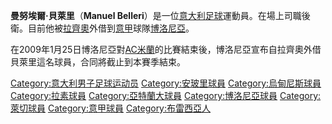 {{unreferenced|time=2009-07-10T08:30:01+00:00}}
{{Football player infobox
| playername         = 貝萊里<br />''Manuel Belleri''
| image              = Manuel Belleri Milan.jpg
| fullname           = Manuel Belleri
| nickname           = 
| dateofbirth        = {{birth date and age|1977|8|29}}
| cityofbirth        = [[布雷西亞|布雷西亞]]
| countryofbirth     =  [[File:Flag_of_Italy.svg|20px]] [[意大利|意大利]]
| height             = {{height|meters=1.75}}
| currentclub        = 
| clubnumber         = 
| position           = [[右後衛|右後衛]]
| youthyears         = 
| youthclubs         = 
| years              = 1993–1999<br>1999–2004<br>2004–2005<br>2005-2009<br>2007-2008<br>2009
| clubs              = [[卢梅扎内足球俱乐部|卢梅扎内]]<br>[[恩波利足球俱樂部|恩波利]]<br>[[烏迪內斯足球俱樂部|烏迪內斯]]<br>[[拉齊奧足球俱樂部|拉齊奧]]<br>→ [[亞特蘭大足球俱樂部|亞特蘭大]] (''外借'')<br>→ [[博洛尼亞足球俱樂部|博洛尼亞]] (''外借'')
| caps(goals)        = 106 (5)<br>156 (5)<br>{{0}}22 (0)<br>{{0}}38 (2)<br>{{0}}{{0}}20 (0)
| nationalyears      = 
| nationalteam       = 
| nationalcaps(goals)= 
| pcupdate           = 2007年6月11日
| ntupdate           = 
}}
'''曼努埃爾·貝萊里'''（''' Manuel Belleri'''）是一位[[意大利|意大利]][[足球|足球]]運動員。在場上司職後衛。目前他被[[拉齊奧足球俱樂部|拉齊奧]]外借到[[意甲|意甲]]球隊[[博洛尼亞足球俱樂部|博洛尼亞]]。

在2009年1月25日博洛尼亞對[[AC米蘭|AC米蘭]]的比賽結束後，博洛尼亞宣布自拉齊奧外借貝萊里這名球員，合同將截止到本賽季結束。

{{DEFAULTSORT:Belleri, Manuel}}
[[Category:意大利男子足球运动员|Category:意大利男子足球运动员]]
[[Category:安玻里球員|Category:安玻里球員]]
[[Category:烏甸尼斯球員|Category:烏甸尼斯球員]]
[[Category:拉素球員|Category:拉素球員]]
[[Category:亞特蘭大球員|Category:亞特蘭大球員]]
[[Category:博洛尼亞球員|Category:博洛尼亞球員]]
[[Category:萊切球員|Category:萊切球員]]
[[Category:意甲球員|Category:意甲球員]]
[[Category:布雷西亞人|Category:布雷西亞人]]